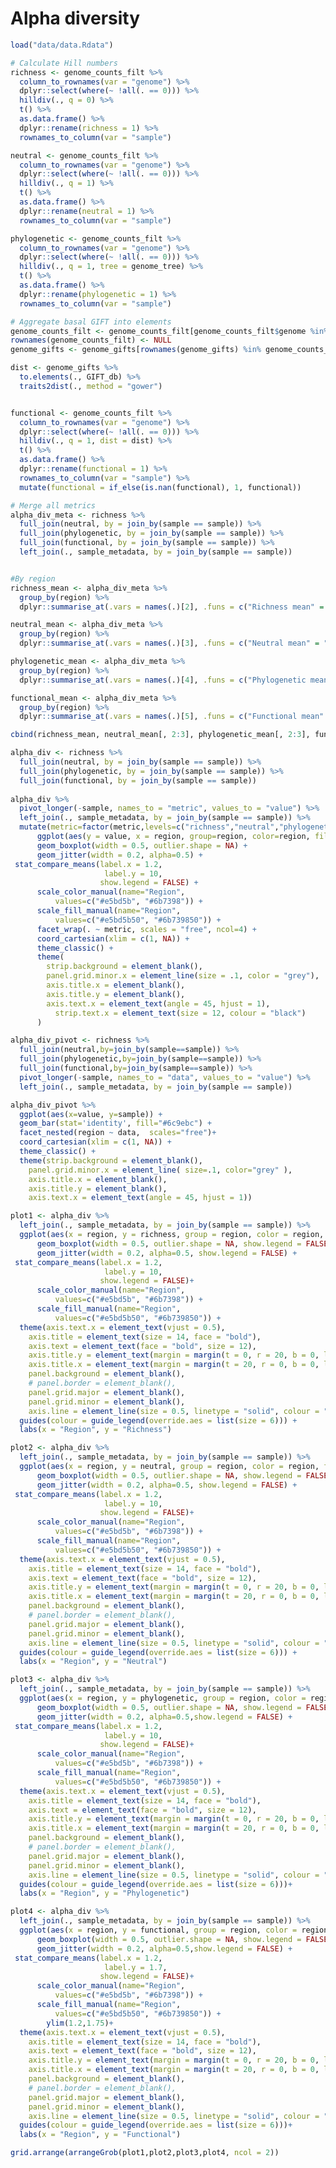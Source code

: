 # Alpha diversity

```r
load("data/data.Rdata")
```

```r
# Calculate Hill numbers
richness <- genome_counts_filt %>%
  column_to_rownames(var = "genome") %>%
  dplyr::select(where(~ !all(. == 0))) %>%
  hilldiv(., q = 0) %>%
  t() %>%
  as.data.frame() %>%
  dplyr::rename(richness = 1) %>%
  rownames_to_column(var = "sample")

neutral <- genome_counts_filt %>%
  column_to_rownames(var = "genome") %>%
  dplyr::select(where(~ !all(. == 0))) %>%
  hilldiv(., q = 1) %>%
  t() %>%
  as.data.frame() %>%
  dplyr::rename(neutral = 1) %>%
  rownames_to_column(var = "sample")

phylogenetic <- genome_counts_filt %>%
  column_to_rownames(var = "genome") %>%
  dplyr::select(where(~ !all(. == 0))) %>%
  hilldiv(., q = 1, tree = genome_tree) %>%
  t() %>%
  as.data.frame() %>%
  dplyr::rename(phylogenetic = 1) %>%
  rownames_to_column(var = "sample")
```

```r
# Aggregate basal GIFT into elements
genome_counts_filt <- genome_counts_filt[genome_counts_filt$genome %in% rownames(genome_gifts),] 
rownames(genome_counts_filt) <- NULL
genome_gifts <- genome_gifts[rownames(genome_gifts) %in% genome_counts_filt$genome,]

dist <- genome_gifts %>%
  to.elements(., GIFT_db) %>%
  traits2dist(., method = "gower")


functional <- genome_counts_filt %>%
  column_to_rownames(var = "genome") %>%
  dplyr::select(where(~ !all(. == 0))) %>%
  hilldiv(., q = 1, dist = dist) %>%
  t() %>%
  as.data.frame() %>%
  dplyr::rename(functional = 1) %>%
  rownames_to_column(var = "sample") %>%
  mutate(functional = if_else(is.nan(functional), 1, functional))
```

```r
# Merge all metrics
alpha_div_meta <- richness %>%
  full_join(neutral, by = join_by(sample == sample)) %>%
  full_join(phylogenetic, by = join_by(sample == sample)) %>%
  full_join(functional, by = join_by(sample == sample)) %>% 
  left_join(., sample_metadata, by = join_by(sample == sample))


#By region
richness_mean <- alpha_div_meta %>%
  group_by(region) %>%
  dplyr::summarise_at(.vars = names(.)[2], .funs = c("Richness mean" = "mean", "Richness sd" = "sd"))

neutral_mean <- alpha_div_meta %>%
  group_by(region) %>%
  dplyr::summarise_at(.vars = names(.)[3], .funs = c("Neutral mean" = "mean", "Neutral sd" = "sd"))

phylogenetic_mean <- alpha_div_meta %>%
  group_by(region) %>%
  dplyr::summarise_at(.vars = names(.)[4], .funs = c("Phylogenetic mean" = "mean", "Phylogenetic sd" = "sd"))

functional_mean <- alpha_div_meta %>%
  group_by(region) %>%
  dplyr::summarise_at(.vars = names(.)[5], .funs = c("Functional mean" = "mean", "Functional sd" = "sd"))

cbind(richness_mean, neutral_mean[, 2:3], phylogenetic_mean[, 2:3], functional_mean[, 2:3])
```

```r
alpha_div <- richness %>%
  full_join(neutral, by = join_by(sample == sample)) %>%
  full_join(phylogenetic, by = join_by(sample == sample)) %>%
  full_join(functional, by = join_by(sample == sample))
  
alpha_div %>%
  pivot_longer(-sample, names_to = "metric", values_to = "value") %>%
  left_join(., sample_metadata, by = join_by(sample == sample)) %>%
  mutate(metric=factor(metric,levels=c("richness","neutral","phylogenetic","functional"))) %>%
      ggplot(aes(y = value, x = region, group=region, color=region, fill=region)) +
      geom_boxplot(width = 0.5, outlier.shape = NA) +
      geom_jitter(width = 0.2, alpha=0.5) +
 stat_compare_means(label.x = 1.2, 
                     label.y = 10,
                    show.legend = FALSE) +
      scale_color_manual(name="Region",
          values=c("#e5bd5b", "#6b7398")) +
      scale_fill_manual(name="Region",
          values=c("#e5bd5b50", "#6b739850")) +
      facet_wrap(. ~ metric, scales = "free", ncol=4) +
      coord_cartesian(xlim = c(1, NA)) +
      theme_classic() +
      theme(
        strip.background = element_blank(),
        panel.grid.minor.x = element_line(size = .1, color = "grey"),
        axis.title.x = element_blank(),
        axis.title.y = element_blank(),
        axis.text.x = element_text(angle = 45, hjust = 1),
          strip.text.x = element_text(size = 12, colour = "black")
      )
```


```r
alpha_div_pivot <- richness %>%
  full_join(neutral,by=join_by(sample==sample)) %>%
  full_join(phylogenetic,by=join_by(sample==sample)) %>%
  full_join(functional,by=join_by(sample==sample)) %>%
  pivot_longer(-sample, names_to = "data", values_to = "value") %>%
  left_join(., sample_metadata, by = join_by(sample == sample))

alpha_div_pivot %>%
  ggplot(aes(x=value, y=sample)) +
  geom_bar(stat='identity', fill="#6c9ebc") +
  facet_nested(region ~ data,  scales="free")+
  coord_cartesian(xlim = c(1, NA)) +
  theme_classic() +
  theme(strip.background = element_blank(),
    panel.grid.minor.x = element_line( size=.1, color="grey" ),
    axis.title.x = element_blank(),
    axis.title.y = element_blank(),
    axis.text.x = element_text(angle = 45, hjust = 1))

```
```r
plot1 <- alpha_div %>%
  left_join(., sample_metadata, by = join_by(sample == sample)) %>%
  ggplot(aes(x = region, y = richness, group = region, color = region, fill = region)) +
      geom_boxplot(width = 0.5, outlier.shape = NA, show.legend = FALSE) +
      geom_jitter(width = 0.2, alpha=0.5, show.legend = FALSE) +
 stat_compare_means(label.x = 1.2, 
                     label.y = 10,
                    show.legend = FALSE)+
      scale_color_manual(name="Region",
          values=c("#e5bd5b", "#6b7398")) +
      scale_fill_manual(name="Region",
          values=c("#e5bd5b50", "#6b739850")) +
  theme(axis.text.x = element_text(vjust = 0.5),
    axis.title = element_text(size = 14, face = "bold"),
    axis.text = element_text(face = "bold", size = 12),
    axis.title.y = element_text(margin = margin(t = 0, r = 20, b = 0, l = 0)),
    axis.title.x = element_text(margin = margin(t = 20, r = 0, b = 0, l = 0)),
    panel.background = element_blank(),
    # panel.border = element_blank(),
    panel.grid.major = element_blank(),
    panel.grid.minor = element_blank(),
    axis.line = element_line(size = 0.5, linetype = "solid", colour = "black")) +
  guides(colour = guide_legend(override.aes = list(size = 6))) +
  labs(x = "Region", y = "Richness")
```

```r
plot2 <- alpha_div %>%
  left_join(., sample_metadata, by = join_by(sample == sample)) %>%
  ggplot(aes(x = region, y = neutral, group = region, color = region, fill = region)) +
      geom_boxplot(width = 0.5, outlier.shape = NA, show.legend = FALSE) +
      geom_jitter(width = 0.2, alpha=0.5, show.legend = FALSE) +
 stat_compare_means(label.x = 1.2, 
                     label.y = 10,
                    show.legend = FALSE)+
      scale_color_manual(name="Region",
          values=c("#e5bd5b", "#6b7398")) +
      scale_fill_manual(name="Region",
          values=c("#e5bd5b50", "#6b739850")) +
  theme(axis.text.x = element_text(vjust = 0.5),
    axis.title = element_text(size = 14, face = "bold"),
    axis.text = element_text(face = "bold", size = 12),
    axis.title.y = element_text(margin = margin(t = 0, r = 20, b = 0, l = 0)),
    axis.title.x = element_text(margin = margin(t = 20, r = 0, b = 0, l = 0)),
    panel.background = element_blank(),
    # panel.border = element_blank(),
    panel.grid.major = element_blank(),
    panel.grid.minor = element_blank(),
    axis.line = element_line(size = 0.5, linetype = "solid", colour = "black")) +
  guides(colour = guide_legend(override.aes = list(size = 6))) +
  labs(x = "Region", y = "Neutral")
```

```r
plot3 <- alpha_div %>%
  left_join(., sample_metadata, by = join_by(sample == sample)) %>%
  ggplot(aes(x = region, y = phylogenetic, group = region, color = region, fill = region)) +
      geom_boxplot(width = 0.5, outlier.shape = NA, show.legend = FALSE) +
      geom_jitter(width = 0.2, alpha=0.5,show.legend = FALSE) +
 stat_compare_means(label.x = 1.2, 
                     label.y = 10,
                    show.legend = FALSE)+
      scale_color_manual(name="Region",
          values=c("#e5bd5b", "#6b7398")) +
      scale_fill_manual(name="Region",
          values=c("#e5bd5b50", "#6b739850")) +
  theme(axis.text.x = element_text(vjust = 0.5),
    axis.title = element_text(size = 14, face = "bold"),
    axis.text = element_text(face = "bold", size = 12),
    axis.title.y = element_text(margin = margin(t = 0, r = 20, b = 0, l = 0)),
    axis.title.x = element_text(margin = margin(t = 20, r = 0, b = 0, l = 0)),
    panel.background = element_blank(),
    # panel.border = element_blank(),
    panel.grid.major = element_blank(),
    panel.grid.minor = element_blank(),
    axis.line = element_line(size = 0.5, linetype = "solid", colour = "black")) +
  guides(colour = guide_legend(override.aes = list(size = 6)))+
  labs(x = "Region", y = "Phylogenetic")
```
```r
plot4 <- alpha_div %>%
  left_join(., sample_metadata, by = join_by(sample == sample)) %>%
  ggplot(aes(x = region, y = functional, group = region, color = region, fill = region)) +
      geom_boxplot(width = 0.5, outlier.shape = NA, show.legend = FALSE) +
      geom_jitter(width = 0.2, alpha=0.5,show.legend = FALSE) +
 stat_compare_means(label.x = 1.2, 
                     label.y = 1.7,
                    show.legend = FALSE)+
      scale_color_manual(name="Region",
          values=c("#e5bd5b", "#6b7398")) +
      scale_fill_manual(name="Region",
          values=c("#e5bd5b50", "#6b739850")) + 
        ylim(1.2,1.75)+
  theme(axis.text.x = element_text(vjust = 0.5),
    axis.title = element_text(size = 14, face = "bold"),
    axis.text = element_text(face = "bold", size = 12),
    axis.title.y = element_text(margin = margin(t = 0, r = 20, b = 0, l = 0)),
    axis.title.x = element_text(margin = margin(t = 20, r = 0, b = 0, l = 0)),
    panel.background = element_blank(),
    # panel.border = element_blank(),
    panel.grid.major = element_blank(),
    panel.grid.minor = element_blank(),
    axis.line = element_line(size = 0.5, linetype = "solid", colour = "black")) +
  guides(colour = guide_legend(override.aes = list(size = 6)))+
  labs(x = "Region", y = "Functional")
```

```r
grid.arrange(arrangeGrob(plot1,plot2,plot3,plot4, ncol = 2)) 
```
